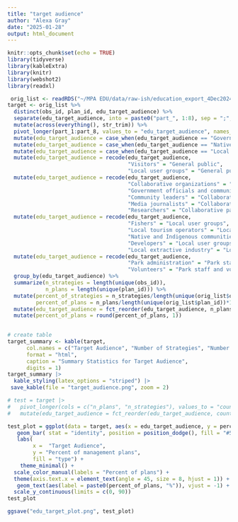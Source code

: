 ```yaml
---
title: "target audience"
author: "Alexa Gray"
date: "2025-01-28"
output: html_document
---
```


```r
knitr::opts_chunk$set(echo = TRUE)
library(tidyverse)
library(kableExtra)
library(knitr)
library(webshot2)
library(readxl)
```

```r
 orig_list <- readRDS("~/MPA EDU/data/raw-ish/education_export_4Dec2024.Rds")
target <- orig_list %>% 
  distinct(obs_id, plan_id, edu_target_audience) %>% 
  separate(edu_target_audience, into = paste0("part_", 1:8), sep = ";", fill = "right", extra = "merge") %>%
  mutate(across(everything(), str_trim)) %>% 
  pivot_longer(part_1:part_8, values_to = "edu_target_audience", names_to = NULL, values_drop_na = T) %>% 
  mutate(edu_target_audience = case_when(edu_target_audience == "Government officials and community leaders and community leaders" ~ "Government officials and community leaders", TRUE ~ edu_target_audience)) |> 
  mutate(edu_target_audience = case_when(edu_target_audience == "Native and Native and Indigenous communities" ~ "Native and Indigenous communities", TRUE ~ edu_target_audience)) |> 
  mutate(edu_target_audience = case_when(edu_target_audience == "Local residents" ~ "Local user groups", TRUE ~ edu_target_audience)) |> 
  mutate(edu_target_audience = recode(edu_target_audience, 
                                      "Visitors" = "General public",
                                      "Local user groups" = "General public")) |> 
  mutate(edu_target_audience = recode(edu_target_audience,
                                      "Collaborative organizations" = "Collaborative partners",
                                      "Government officials and community leaders" = "Collaborative partners",
                                      "Community leaders" = "Collaborative partners",
                                      "Media journalists" = "Collaborative partners",
                                      "Researchers" = "Collaborative partners")) |>  
  mutate(edu_target_audience = recode(edu_target_audience,
                                      "Fishers" = "Local user groups",
                                      "Local tourism operators" = "Local user groups" ,
                                      "Native and Indigenous communities" = "Local user groups",
                                      "Developers" = "Local user groups",
                                      "Local extractive industry" = "Local user groups")) |> 
  mutate(edu_target_audience = recode(edu_target_audience,
                                      "Park administration" = "Park staff and volunteers",
                                      "Volunteers" = "Park staff and volunteers")) |> 
  group_by(edu_target_audience) %>% 
  summarize(n_strategies = length(unique(obs_id)),
            n_plans = length(unique(plan_id))) %>% 
  mutate(percent_of_strategies = n_strategies/length(unique(orig_list$obs_id))*100,
         percent_of_plans = n_plans/length(unique(orig_list$plan_id))*100) |> 
  mutate(edu_target_audience = fct_reorder(edu_target_audience, n_plans, .desc = TRUE)) |> 
  mutate(percent_of_plans = round(percent_of_plans, 1))
 
```

```r
# create table
target_summary <- kable(target,
      col.names = c("Target Audience", "Number of Strategies", "Number of Plans", "Percent of Strategies", "Percent of Plans"), 
      format = "html", 
      caption = "Summary Statistics for Target Audience",
      digits = 1) 
target_summary |> 
  kable_styling(latex_options = "striped") |> 
 save_kable(file = "target_audience.png", zoom = 2)

```

```r
# test = target |> 
#   pivot_longer(cols = c("n_plans", "n_strategies"), values_to = "count") |> 
#   mutate(edu_target_audience = fct_reorder(edu_target_audience, count, .desc = TRUE))

test_plot = ggplot(data = target, aes(x = edu_target_audience, y = percent_of_plans)) +
   geom_bar( stat = "identity", position = position_dodge(), fill = "#57ad5e") +
   labs(
        x =  "Target Audience",
        y = "Percent of management plans",
        fill = "type") +
    theme_minimal() +
  scale_color_manual(labels = "Percent of plans") +
  theme(axis.text.x = element_text(angle = 45, size = 8, hjust = 1)) +
   geom_text(aes(label = paste0(percent_of_plans, "%")), vjust = -1) +
  scale_y_continuous(limits = c(0, 90))
test_plot

ggsave("edu_target_plot.png", test_plot)
```

